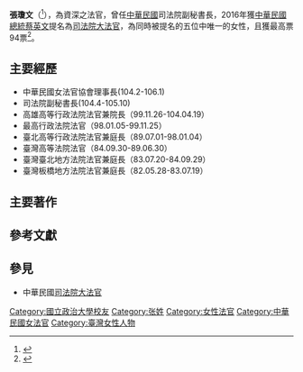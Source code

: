
{{Infobox_Person
| name = 張瓊文
| image = File:大法官張瓊文.jpg
|box_width=
|occupation= 司法院大法官
| period =
|birth_name=
| other_names =
| Sex = 女
|birth_date= {{birth date and age|1955|8|18}}
|birth_place= {{TWN}}
|death_date=
|death_place=
| nationality ={{ROC}}
| residence =
| party = {{無黨籍}}
| religion =
| spouse =
| relatives =
|education=
*國立政治大學法學碩士
| past =
*司法官訓練所法官班第18期結訓
*歷任一、二審法官、庭長
*司法院行政訴訟及懲戒廳副廳長
*最高行政法院法官
*高雄高等行政法院院長
*司法院副秘書長(104.4-105.10)
*司法院大法官(2016年11月1日-)
| work =
|awards=
}}

'''張瓊文'''（{{bd|1955年|8月18日}}<ref>{{Cite web |url=http://www.judicial.gov.tw/constitutionalcourt/p01_03_01.asp?curno=160 |title=司法院大法官 |accessdate=2016-11-20 |archive-date=2016-11-20 |archive-url=https://web.archive.org/web/20161120212300/http://www.judicial.gov.tw/constitutionalcourt/p01_03_01.asp?curno=160 |dead-url=no }}</ref>），為資深之法官，曾任[[中華民國|中華民國]]司法院副秘書長，2016年獲[[中華民國總統|中華民國總統]][[蔡英文|蔡英文]]提名為[[司法院大法官|司法院大法官]]，為同時被提名的五位中唯一的女性，且獲最高票94票<ref>{{Cite news|url=https://www.storm.mg/article/181847|title=5位大法官被提名人全數過關，張瓊文最高票|author=林瑋豐|date=2016-10-25|work=|publisher=風傳媒|accessdate=2020-11-30|language=zh-hant|format=html|archive-date=2021-01-16|archive-url=https://web.archive.org/web/20210116100857/https://www.storm.mg/article/181847}}</ref>。

==主要經歷==
*中華民國女法官協會理事長(104.2-106.1)
*司法院副秘書長(104.4-105.10)
*高雄高等行政法院法官兼院長（99.11.26-104.04.19）
*最高行政法院法官（98.01.05-99.11.25）
*臺北高等行政法院法官兼庭長（89.07.01-98.01.04）
*臺灣高等法院法官（84.09.30-89.06.30）
*臺灣臺北地方法院法官兼庭長（83.07.20-84.09.29）
*臺灣板橋地方法院法官兼庭長（82.05.28-83.07.19）

== 主要著作 ==


== 參考文獻 ==
{{reflist}}

== 參見 ==

*中華民國[[司法院大法官|司法院大法官]]
{{司法院大法官}}
[[Category:國立政治大學校友|Category:國立政治大學校友]]
[[Category:张姓|Category:张姓]]
[[Category:女性法官|Category:女性法官]]
[[Category:中華民國女法官|Category:中華民國女法官]]
[[Category:臺灣女性人物|Category:臺灣女性人物]]